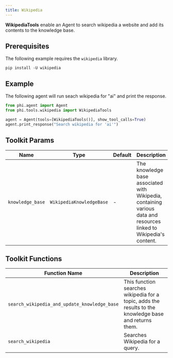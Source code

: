 ```yaml
---
title: Wikipedia
---
```


**WikipediaTools** enable an Agent to search wikipedia a website and add its contents to the knowledge base.

## Prerequisites

The following example requires the `wikipedia` library.

```shell
pip install -U wikipedia
```

## Example

The following agent will run seach wikipedia for "ai" and print the response.

```python cookbook/tools/wikipedia_tools.py
from phi.agent import Agent
from phi.tools.wikipedia import WikipediaTools

agent = Agent(tools=[WikipediaTools()], show_tool_calls=True)
agent.print_response("Search wikipedia for 'ai'")
```

## Toolkit Params

| Name | Type | Default | Description |
| ---- | ---- | ------- | ----------- |
| `knowledge_base` | `WikipediaKnowledgeBase` | - | The knowledge base associated with Wikipedia, containing various data and resources linked to Wikipedia's content. |

## Toolkit Functions

| Function Name | Description |
| ------------- | ----------- |
| `search_wikipedia_and_update_knowledge_base` | This function searches wikipedia for a topic, adds the results to the knowledge base and returns them. |
| `search_wikipedia` | Searches Wikipedia for a query. |

<Snippet file="message-us-discord.mdx" />
